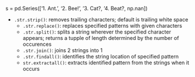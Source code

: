 

s = pd.Series(['1. Ant.  ', '2. Bee!\n', '3. Cat?\t', '4. Beat?\t', np.nan]) 

* `.str.strip()`: removes trailing characters; default is trailing white space
  * `.str.replace()`:  replaces specified patterns with given characters
  * `.str.split()`: splits a string wherever the specified character appears; returns a tupple of length determined by the number of occurences
  * `.str.join()`:  joins 2 strings into 1
  * `.str.findall()`: identifies the string location of specified pattern
  *  `str.extractall()`: extracts identified pattern from the strings when it occurs